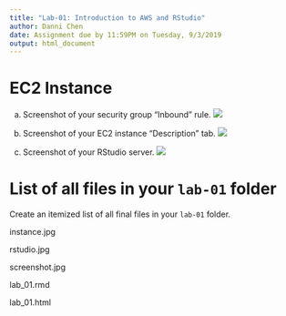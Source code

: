 ```yaml
---
title: "Lab-01: Introduction to AWS and RStudio"
author: Danni Chen
date: Assignment due by 11:59PM on Tuesday, 9/3/2019
output: html_document
---
```


# EC2 Instance

a. Screenshot of your security group "Inbound" rule.
![](screenshot.jpg)

b. Screenshot of your EC2 instance "Description" tab.
![](instance.jpg)

c. Screenshot of your RStudio server.
![](rstudio.jpg)

# List of all files in your `lab-01` folder

Create an itemized list of all final files in your `lab-01` folder. 

instance.jpg

rstudio.jpg

screenshot.jpg

lab_01.rmd

lab_01.html
